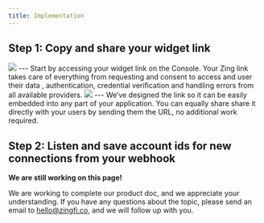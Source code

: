 ```yaml
---
title: Implementation
---
```


## Step 1: Copy and share your widget link

<Frame caption="Find your link ID on the console">
  <img src="https://res.cloudinary.com/tamilore/image/upload/v1688231193/brandbird_3_lewdvt.png" />
</Frame>
---
Start by accessing your widget link on the Console. Your Zing link takes care of everything from requesting and consent to access and user their data , authentication, credential verification and handling errors from all available providers.

<Frame caption="Here's what the widget looks like">
  <img src="https://res.cloudinary.com/tamilore/image/upload/v1688233425/Screenshot_2023-07-01_184257_ttei3d.png" />
</Frame>
---
We’ve designed the link so it can be easily embedded into any part of your application. You can equally share share it directly with your users by sending them the URL, no additional work required.

## Step 2: Listen and save account ids for new connections from your webhook

<Warning>

**We are still working on this page!**

We are working to complete our product doc, and we appreciate your understanding. If you have any questions about the topic, please send an email to [hello@zingfi.co](mailto:hello@zingfi.co), and we will follow up with you.

</Warning>

